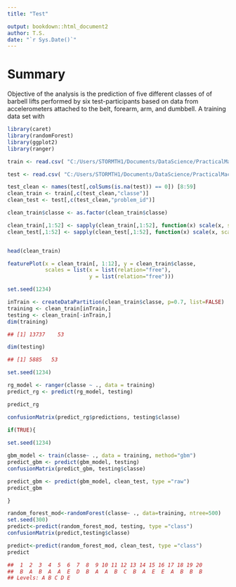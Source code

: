 ```yaml
---
title: "Test" 

output: bookdown::html_document2
author: T.S.
date: "`r Sys.Date()`"
---
```


# Summary

Objective of the analysis is the prediction of five different classes of of barbell lifts performed by six test-participants based on data from accelerometers attached to the belt, forearm, arm, and dumbbell. A training data set with   

```r
library(caret)
library(randomForest)
library(ggplot2)
library(ranger)
```

```r

train <- read.csv( "C:/Users/STORMTH1/Documents/DataScience/PracticalMachineLearning/pml-training.csv", na.strings = c("NA", "#DIV/0!", ""))

test <- read.csv( "C:/Users/STORMTH1/Documents/DataScience/PracticalMachineLearning/pml-testing.csv", na.strings = c("NA", "#DIV/0!", ""))

test_clean <- names(test[,colSums(is.na(test)) == 0]) [8:59]
clean_train <- train[,c(test_clean,"classe")]
clean_test <- test[,c(test_clean,"problem_id")]

clean_train$classe <- as.factor(clean_train$classe)

clean_train[,1:52] <- sapply(clean_train[,1:52], function(x) scale(x, scale=FALSE))
clean_test[,1:52] <- sapply(clean_test[,1:52], function(x) scale(x, scale=FALSE))


head(clean_train)

featurePlot(x = clean_train[, 1:12], y = clean_train$classe,
            scales = list(x = list(relation="free"), 
                          y = list(relation="free")))

```

```r

set.seed(1234)

inTrain <- createDataPartition(clean_train$classe, p=0.7, list=FALSE)
training <- clean_train[inTrain,]
testing <- clean_train[-inTrain,]
dim(training)

## [1] 13737    53

dim(testing)

## [1] 5885   53


```


```r

set.seed(1234)

rg_model <- ranger(classe ~ ., data = training)
predict_rg <- predict(rg_model, testing)

predict_rg

confusionMatrix(predict_rg$predictions, testing$classe)


```


```r

if(TRUE){
       
set.seed(1234)

gbm_model <- train(classe~ ., data = training, method="gbm")
predict_gbm <- predict(gbm_model, testing)
confusionMatrix(predict_gbm, testing$classe)

predict_gbm <- predict(gbm_model, clean_test, type ="raw")
predict_gbm

}

```


```r

random_forest_mod<-randomForest(classe~ ., data=training, ntree=500)
set.seed(300)
predict<-predict(random_forest_mod, testing, type ="class")
confusionMatrix(predict,testing$classe)

```
```r

predict<-predict(random_forest_mod, clean_test, type ="class")
predict

##  1  2  3  4  5  6  7  8  9 10 11 12 13 14 15 16 17 18 19 20 
##  B  A  B  A  A  E  D  B  A  A  B  C  B  A  E  E  A  B  B  B 
## Levels: A B C D E

```




